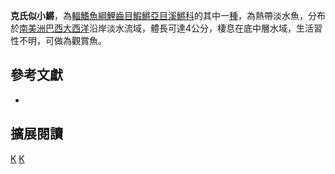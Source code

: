 {{Speciesbox 
| taxon = Notholebias cruzi
| status = NE
| status_system = IUCN3.1
| authority =  [[Costa|Costa]], 1988
| synonyms = *''Cynolebias cruzi, Costa, 1988''
*''Cynopoecilus cruzi, Costa, 1988''
*''Leptolebias cruzi, Costa, 1988''
}}
'''克氏似小鱂'''，為[[輻鰭魚綱|輻鰭魚綱]][[鯉齒目|鯉齒目]][[鰕鱂亞目|鰕鱂亞目]][[溪鱂科|溪鱂科]]的其中一[[種|種]]，為熱帶淡水魚，分布於[[南美洲|南美洲]][[巴西|巴西]][[大西洋|大西洋]]沿岸淡水流域，體長可達4公分，棲息在底中層水域，生活習性不明，可做為觀賞魚。
== 參考文獻 ==
*{{FishBase_species|genus=Notholebias|species=cruzi|year=2014|month=9}}

== 擴展閱讀 ==
{{refbegin}}
{{wikispecies-inline|Notholebias cruzi|克氏似小鱂}}
{{refend}}
{{Taxonbar|from=Q5630202}}

[[Category:觀賞魚|K]]
[[Category:似小鱂屬|K]]